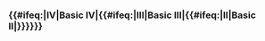 <div style="display:inline-block"><h3>{{#ifeq:{{{1|}}}|IV|Basic IV|{{#ifeq:{{{1|}}}|III|Basic III|{{#ifeq:{{{1|}}}|II|Basic II|{{{1|Basic}}}}}}}}}</h3>{{EnemyShipInfoKai|{{PAGENAME}}/{{{1|}}}}}</div>